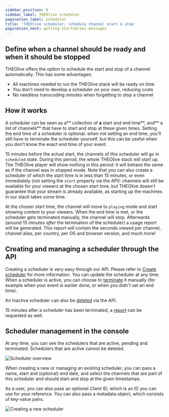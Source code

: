 ```yaml
---
sidebar_position: 9
sidebar_label: THEOlive scheduler
pagination_label: scheduler
title: 'THEOlive scheduler: schedule channel start & stop'
pagination_next: getting-started/sei-messages
---
```


## Define when a channel should be ready and when it should be stopped

THEOlive offers the option to schedule the start and stop of a channel automatically. This has some advantages:

- All machines needed to run the THEOlive stack will be ready on time
- You don't need to develop a scheduler on your own, reducing costs
- No needless transcoding minutes when forgetting to stop a channel

## How it works

A scheduler can be seen as a** collection of **a** start and end time**, and** a list of channels** that have to start and stop at these given times. Setting the end time of a scheduler is optional: when not setting an end time, you'll still have to terminate the scheduler yourself, but this can be useful when you don't know the exact end time of your event.

15 minutes before the actual start, the channels of this scheduler will go in `scheduled` state. During this period, the whole THEOlive stack will start up. The THEOlive player will show nothing in this period: it will behave the same as if the channel was in stopped mode. Note that you can also create a scheduler of which the start time is in less than 15 minutes, or even immediately (not setting the `start` property via the API): channels will still be available for your viewers at the chosen start time, but THEOlive doesn't guarantee that your stream is already available, as starting up the machines in our stack takes some time.

At the chosen start time, the channel will move to `playing` mode and start showing content to your viewers. When the end time is met, or the scheduler gets terminated manually, the channel will stop. Afterwards (around 15 minutes _after_ the termination of the scheduler) a usage report will be generated. This report will contain the seconds viewed per channel, channel alias, per country, per OS and browser version, and much more!

## Creating and managing a scheduler through the API

Creating a scheduler is very easy through our API. Please refer to [Create scheduler](https://developers.theo.live/reference/create-scheduler) for more information. You can update the scheduler at any time. When a scheduler is active, you can choose to [terminate](https://developers.theo.live/reference/terminate-scheduler) it manually (for example when your event is earlier done, or when you didn't set an end time).

An inactive scheduler can also be [deleted](https://developers.theo.live/reference/delete-scheduler) via the API.

15 minutes after a scheduler has been terminated, a [report](https://developers.theo.live/reference/get-scheduler-report) can be requested as well.

## Scheduler management in the console

At any time, you can see the schedulers that are active, pending and terminated. Schedulers that are active cannot be deleted.

![](../assets/img/cd5c594-scheduler-overview.png 'Scheduler overview')

When creating a new or managing an existing scheduler, you can pass a name, start and (optional) end date, and select the channels that are part of this scheduler and should start and stop at the given timestamps.

As a user, you can also pass an optional _Client ID_, which is an ID you can use for your reference. You can also pass a metadata object, which consists of key-value pairs.

![](../assets/img/8ce9112-create-scheduler.PNG 'Creating a new scheduler')
